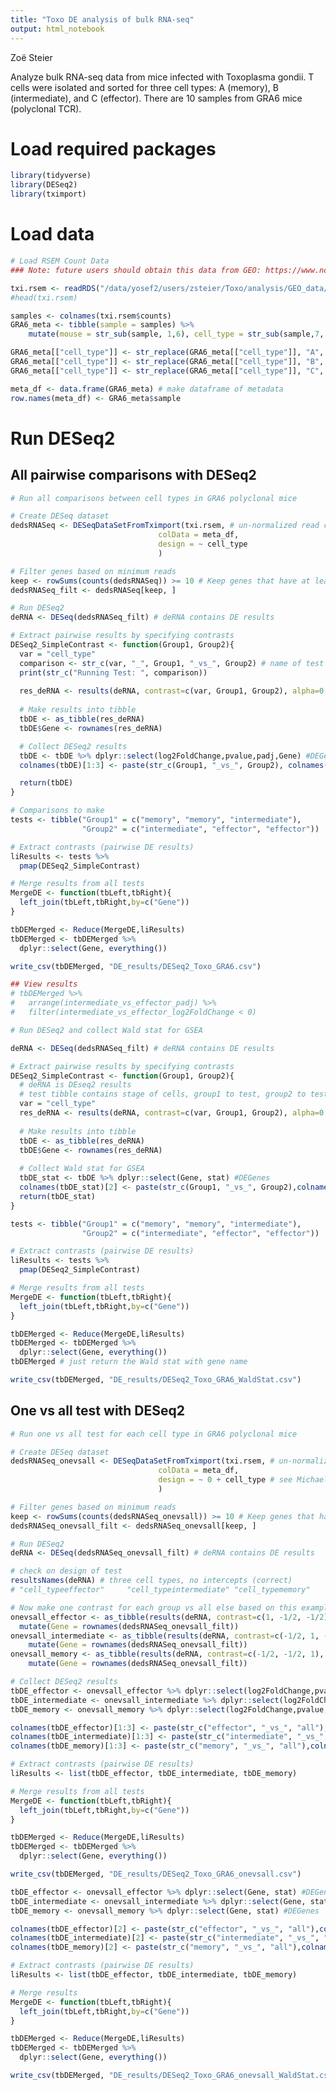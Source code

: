 ```yaml
---
title: "Toxo DE analysis of bulk RNA-seq"
output: html_notebook
---
```


Zoë Steier

Analyze bulk RNA-seq data from mice infected with Toxoplasma gondii. T cells were isolated and sorted for three cell types: A (memory), B (intermediate), and C (effector). There are 10 samples from GRA6 mice (polyclonal TCR).

# Load required packages

```r
library(tidyverse)
library(DESeq2)
library(tximport)
```

# Load data

```r
# Load RSEM Count Data
### Note: future users should obtain this data from GEO: https://www.ncbi.nlm.nih.gov/geo/query/acc.cgi?acc=GSE187545

txi.rsem <- readRDS("/data/yosef2/users/zsteier/Toxo/analysis/GEO_data/txi_rsem_transcript_counts.rds")
#head(txi.rsem)
```

```r
samples <- colnames(txi.rsem$counts)
GRA6_meta <- tibble(sample = samples) %>%
    mutate(mouse = str_sub(sample, 1,6), cell_type = str_sub(sample,7, 7))

GRA6_meta[["cell_type"]] <- str_replace(GRA6_meta[["cell_type"]], "A", "memory")
GRA6_meta[["cell_type"]] <- str_replace(GRA6_meta[["cell_type"]], "B", "intermediate")
GRA6_meta[["cell_type"]] <- str_replace(GRA6_meta[["cell_type"]], "C", "effector")

meta_df <- data.frame(GRA6_meta) # make dataframe of metadata
row.names(meta_df) <- GRA6_meta$sample
```
# Run DESeq2

## All pairwise comparisons with DESeq2

```r
# Run all comparisons between cell types in GRA6 polyclonal mice

# Create DESeq dataset
dedsRNASeq <- DESeqDataSetFromTximport(txi.rsem, # un-normalized read counts from RSEM output
                                 colData = meta_df,
                                 design = ~ cell_type
                                 )

# Filter genes based on minimum reads
keep <- rowSums(counts(dedsRNASeq)) >= 10 # Keep genes that have at least 10 reads total
dedsRNASeq_filt <- dedsRNASeq[keep, ]
```

```r
# Run DESeq2 
deRNA <- DESeq(dedsRNASeq_filt) # deRNA contains DE results

# Extract pairwise results by specifying contrasts
DESeq2_SimpleContrast <- function(Group1, Group2){
  var = "cell_type"
  comparison <- str_c(var, "_", Group1, "_vs_", Group2) # name of test to include in results
  print(str_c("Running Test: ", comparison))
  
  res_deRNA <- results(deRNA, contrast=c(var, Group1, Group2), alpha=0.05)
  
  # Make results into tibble
  tbDE <- as_tibble(res_deRNA)
  tbDE$Gene <- rownames(res_deRNA)

  # Collect DESeq2 results
  tbDE <- tbDE %>% dplyr::select(log2FoldChange,pvalue,padj,Gene) #DEGenes
  colnames(tbDE)[1:3] <- paste(str_c(Group1, "_vs_", Group2), colnames(tbDE)[1:3], sep="_") # don't add to Gene column

  return(tbDE)
}

# Comparisons to make
tests <- tibble("Group1" = c("memory", "memory", "intermediate"), 
                "Group2" = c("intermediate", "effector", "effector"))

# Extract contrasts (pairwise DE results)
liResults <- tests %>% 
  pmap(DESeq2_SimpleContrast)

# Merge results from all tests
MergeDE <- function(tbLeft,tbRight){
  left_join(tbLeft,tbRight,by=c("Gene"))
}

tbDEMerged <- Reduce(MergeDE,liResults)
tbDEMerged <- tbDEMerged %>%
  dplyr::select(Gene, everything())

write_csv(tbDEMerged, "DE_results/DESeq2_Toxo_GRA6.csv")

## View results
# tbDEMerged %>%
#   arrange(intermediate_vs_effector_padj) %>%
#   filter(intermediate_vs_effector_log2FoldChange < 0)
```

```r
# Run DESeq2 and collect Wald stat for GSEA

deRNA <- DESeq(dedsRNASeq_filt) # deRNA contains DE results

# Extract pairwise results by specifying contrasts
DESeq2_SimpleContrast <- function(Group1, Group2){
  # deRNA is DEseq2 results
  # test tibble contains stage of cells, group1 to test, group2 to test
  var = "cell_type"
  res_deRNA <- results(deRNA, contrast=c(var, Group1, Group2), alpha=0.05)
  
  # Make results into tibble
  tbDE <- as_tibble(res_deRNA)
  tbDE$Gene <- rownames(res_deRNA)
  
  # Collect Wald stat for GSEA
  tbDE_stat <- tbDE %>% dplyr::select(Gene, stat) #DEGenes
  colnames(tbDE_stat)[2] <- paste(str_c(Group1, "_vs_", Group2),colnames(tbDE_stat)[2],sep="_") # don't add to Gene column
  return(tbDE_stat)
}

tests <- tibble("Group1" = c("memory", "memory", "intermediate"), 
                "Group2" = c("intermediate", "effector", "effector"))

# Extract contrasts (pairwise DE results)
liResults <- tests %>% 
  pmap(DESeq2_SimpleContrast)

# Merge results from all tests
MergeDE <- function(tbLeft,tbRight){
  left_join(tbLeft,tbRight,by=c("Gene"))
}

tbDEMerged <- Reduce(MergeDE,liResults)
tbDEMerged <- tbDEMerged %>%
  dplyr::select(Gene, everything())
tbDEMerged # just return the Wald stat with gene name

write_csv(tbDEMerged, "DE_results/DESeq2_Toxo_GRA6_WaldStat.csv")
```

## One vs all test with DESeq2

```r
# Run one vs all test for each cell type in GRA6 polyclonal mice

# Create DESeq dataset
dedsRNASeq_onevsall <- DESeqDataSetFromTximport(txi.rsem, # un-normalized read counts from RSEM output
                                 colData = meta_df,
                                 design = ~ 0 + cell_type # see Michael Love's answer to one vs all test: https://support.bioconductor.org/p/118090/, no intercept in formula
                                 )

# Filter genes based on minimum reads
keep <- rowSums(counts(dedsRNASeq_onevsall)) >= 10 # Keep genes that have at least 10 reads total
dedsRNASeq_onevsall_filt <- dedsRNASeq_onevsall[keep, ]
```

```r
# Run DESeq2 
deRNA <- DESeq(dedsRNASeq_onevsall_filt) # deRNA contains DE results

# check on design of test
resultsNames(deRNA) # three cell types, no intercepts (correct)
# "cell_typeeffector"     "cell_typeintermediate" "cell_typememory"

# Now make one contrast for each group vs all else based on this example: https://support.bioconductor.org/p/118090/, also see https://support.bioconductor.org/p/86347/
onevsall_effector <- as_tibble(results(deRNA, contrast=c(1, -1/2, -1/2), alpha=0.05)) %>% # average the other two cell types
  mutate(Gene = rownames(dedsRNASeq_onevsall_filt))
onevsall_intermediate <- as_tibble(results(deRNA, contrast=c(-1/2, 1, -1/2), alpha=0.05)) %>% # average the other two cell types
    mutate(Gene = rownames(dedsRNASeq_onevsall_filt))
onevsall_memory <- as_tibble(results(deRNA, contrast=c(-1/2, -1/2, 1), alpha=0.05)) %>% # average the other two cell types
    mutate(Gene = rownames(dedsRNASeq_onevsall_filt))

# Collect DESeq2 results
tbDE_effector <- onevsall_effector %>% dplyr::select(log2FoldChange,pvalue,padj,Gene) #DEGenes
tbDE_intermediate <- onevsall_intermediate %>% dplyr::select(log2FoldChange,pvalue,padj,Gene) #DEGenes
tbDE_memory <- onevsall_memory %>% dplyr::select(log2FoldChange,pvalue,padj,Gene) #DEGenes

colnames(tbDE_effector)[1:3] <- paste(str_c("effector", "_vs_", "all"),colnames(tbDE_effector)[1:3],sep="_") # don't add to Gene column
colnames(tbDE_intermediate)[1:3] <- paste(str_c("intermediate", "_vs_", "all"),colnames(tbDE_intermediate)[1:3],sep="_") # don't add to Gene column
colnames(tbDE_memory)[1:3] <- paste(str_c("memory", "_vs_", "all"),colnames(tbDE_memory)[1:3],sep="_") # don't add to Gene column

# Extract contrasts (pairwise DE results)
liResults <- list(tbDE_effector, tbDE_intermediate, tbDE_memory)

# Merge results from all tests
MergeDE <- function(tbLeft,tbRight){
  left_join(tbLeft,tbRight,by=c("Gene"))
}

tbDEMerged <- Reduce(MergeDE,liResults)
tbDEMerged <- tbDEMerged %>%
  dplyr::select(Gene, everything())

write_csv(tbDEMerged, "DE_results/DESeq2_Toxo_GRA6_onevsall.csv")
```

```r
tbDE_effector <- onevsall_effector %>% dplyr::select(Gene, stat) #DEGenes
tbDE_intermediate <- onevsall_intermediate %>% dplyr::select(Gene, stat) #DEGenes
tbDE_memory <- onevsall_memory %>% dplyr::select(Gene, stat) #DEGenes

colnames(tbDE_effector)[2] <- paste(str_c("effector", "_vs_", "all"),colnames(tbDE_effector)[2],sep="_") # don't add to Gene column
colnames(tbDE_intermediate)[2] <- paste(str_c("intermediate", "_vs_", "all"),colnames(tbDE_intermediate)[2],sep="_") # don't add to Gene column
colnames(tbDE_memory)[2] <- paste(str_c("memory", "_vs_", "all"),colnames(tbDE_memory)[2],sep="_") # don't add to Gene column

# Extract contrasts (pairwise DE results)
liResults <- list(tbDE_effector, tbDE_intermediate, tbDE_memory)

# Merge results
MergeDE <- function(tbLeft,tbRight){
  left_join(tbLeft,tbRight,by=c("Gene"))
}

tbDEMerged <- Reduce(MergeDE,liResults)
tbDEMerged <- tbDEMerged %>%
  dplyr::select(Gene, everything())

write_csv(tbDEMerged, "DE_results/DESeq2_Toxo_GRA6_onevsall_WaldStat.csv")
```


